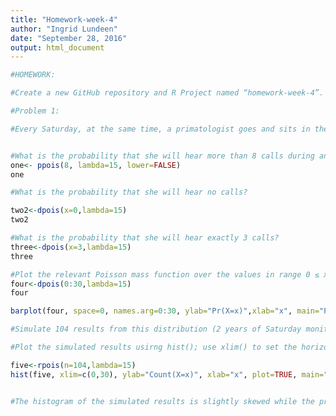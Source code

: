 ```yaml
---
title: "Homework-week-4"
author: "Ingrid Lundeen"
date: "September 28, 2016"
output: html_document
---
```

```r
#HOMEWORK:

#Create a new GitHub repository and R Project named “homework-week-4”. In your repo, #create an R Markdown file and answer the following problems. When you are done, #“knit” your R Markdown file to .html and push your .Rmd and .html files up to #GitHub for me to look at.

#Problem 1:

#Every Saturday, at the same time, a primatologist goes and sits in the forest in #the morning and listens for gibbon calls, counting the number of calls they hear in #a 2 hour window from 5am to 7am. Based on previous knowledge, she believes that the #mean number calls she will hear in that time is exactly 15. Let X represent the #appropriate Poisson random variable of the number of calls heard in each monitoring #session.


#What is the probability that she will hear more than 8 calls during any given #session?
one<- ppois(8, lambda=15, lower=FALSE)
one
```

```r
#What is the probability that she will hear no calls?

two2<-dpois(x=0,lambda=15)
two2
```

```r{}
#What is the probability that she will hear exactly 3 calls?
three<-dpois(x=3,lambda=15)
three
```
```r
#Plot the relevant Poisson mass function over the values in range 0 ≤ x ≤ 30.
four<-dpois(0:30,lambda=15)
four
```
```r
barplot(four, space=0, names.arg=0:30, ylab="Pr(X=x)",xlab="x", main="Probability Mass Function")
```

```r
#Simulate 104 results from this distribution (2 years of Saturday monitoring sessions). 

#Plot the simulated results usirng hist(); use xlim() to set the horizontal limits from 0 to 30. Compare your histogram to the shape of your mass function from above.

five<-rpois(n=104,lambda=15)
hist(five, xlim=c(0,30), ylab="Count(X=x)", xlab="x", plot=TRUE, main="Year 1 & 2 AM Call Frequency")


#The histogram of the simulated results is slightly skewed while the probability mass function is normally distributed 
```

